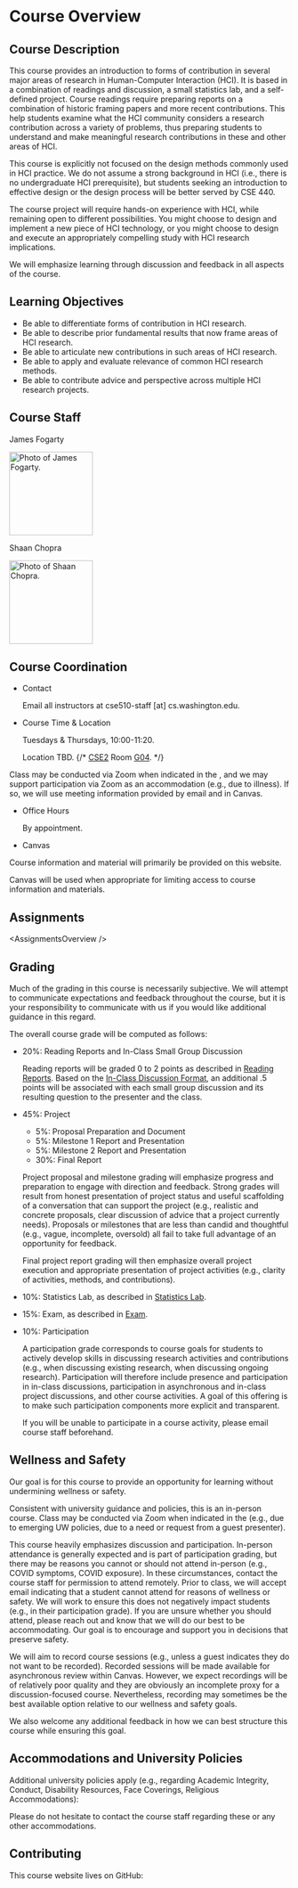 


# Course Overview

<UnderDevelopment display={true} />

## Course Description

This course provides an introduction to forms of contribution in several major areas of research in Human-Computer Interaction (HCI).
It is based in a combination of readings and discussion, a small statistics lab, and a self-defined project.
Course readings require preparing reports on a combination of historic framing papers and more recent contributions.
This help students examine what the HCI community considers a research contribution across a variety of problems,
thus preparing students to understand and make meaningful research contributions in these and other areas of HCI.

This course is explicitly not focused on the design methods commonly used in HCI practice.
We do not assume a strong background in HCI (i.e., there is no undergraduate HCI prerequisite),
but students seeking an introduction to effective design or the design process will be better served by CSE 440.

The course project will require hands-on experience with HCI, while remaining open to different possibilities.
You might choose to design and implement a new piece of HCI technology,
or you might choose to design and execute an appropriately compelling study with HCI research implications.

We will emphasize learning through discussion and feedback in all aspects of the course.

## Learning Objectives

- Be able to differentiate forms of contribution in HCI research.
- Be able to describe prior fundamental results that now frame areas of HCI research.
- Be able to articulate new contributions in such areas of HCI research.
- Be able to apply and evaluate relevance of common HCI research methods.
- Be able to contribute advice and perspective across multiple HCI research projects.

## Course Staff

<Box display="flex" flexDirection="row" alignItems="flex-start">
  <Box marginTop={-2} marginBottom={-2} marginRight={2}>
    <p>James Fogarty</p>
    <p>
      <Image src={imgPhotoJames} basePath={Paths.basePath} height="150" alt="Photo of James Fogarty." />
    </p>
  </Box>
  <Box marginTop={-2} marginBottom={-2} marginRight={2}>
    <p>Shaan Chopra</p>
    <p>
      <Image src={imgPhotoShaan} basePath={Paths.basePath} height="150" alt="Photo of Shaan Chopra." />
    </p>
  </Box>
</Box>

## Course Coordination

- Contact

  Email all instructors at cse510-staff [at] cs.washington.edu.

- Course Time & Location

  Tuesdays & Thursdays, 10:00-11:20.

  <TBD>Location TBD.</TBD>
  {/* [CSE2](https://www.washington.edu/maps/#!/cse2) Room [G04](https://www.washington.edu/classroom/CSE2+G04). */}

Class may be conducted via Zoom when indicated in the
<SiteLink linkKey={SiteLinks.calendarTop} />,
and we may support participation via Zoom as an accommodation (e.g., due to illness).
If so, we will use meeting information provided by email and in
<CourseStoreLink linkKey="linkCanvas">Canvas</CourseStoreLink>.

- Office Hours

  By appointment.

- Canvas

  <CourseStoreLink outerComponent="p" linkKey="linkCanvas" />

Course information and material will primarily be provided on this website.

Canvas will be used when appropriate for limiting access to course information and materials.

## Assignments

<TBD outerComponent="div">
    &lt;AssignmentsOverview /&gt;
</TBD>

## Grading

Much of the grading in this course is necessarily subjective.
We will attempt to communicate expectations and feedback throughout the course,
but it is your responsibility to communicate with us if you would like additional guidance in this regard.

The overall course grade will be computed as follows:

- 20%: Reading Reports and In-Class Small Group Discussion

  Reading reports will be graded 0 to 2 points as described in [Reading Reports](/assignments/readings#reading-reports).
  Based on the [In-Class Discussion Format](/assignments/readings#in-class-discussion-format),
  an additional .5 points will be associated with each small group discussion and its resulting question to the presenter and the class.

- 45%: Project

  - 5%: Proposal Preparation and Document
  - 5%: Milestone 1 Report and Presentation
  - 5%: Milestone 2 Report and Presentation
  - 30%: Final Report

  Project proposal and milestone grading will emphasize progress and preparation to engage with direction and feedback.
  Strong grades will result from honest presentation of project status
  and useful scaffolding of a conversation that can support the project
  (e.g., realistic and concrete proposals, clear discussion of advice that a project currently needs).
  Proposals or milestones that are less than candid and thoughtful (e.g., vague, incomplete, oversold)
  all fail to take full advantage of an opportunity for feedback.

  Final project report grading will then emphasize overall project execution
  and appropriate presentation of project activities (e.g., clarity of activities, methods, and contributions).

- 10%: Statistics Lab, as described in [Statistics Lab](/assignments/statisticslab).
- 15%: Exam, as described in [Exam](/assignments/exam).
- 10%: Participation

  A participation grade corresponds to course goals for students to
  actively develop skills in discussing research activities and contributions
  (e.g., when discussing existing research, when discussing ongoing research).
  Participation will therefore include presence and participation in in-class discussions,
  participation in asynchronous and in-class project discussions, and other course activities.
  A goal of this offering is to make such participation components more explicit and transparent.

  If you will be unable to participate in a course activity, please email course staff beforehand.

## Wellness and Safety

Our goal is for this course to provide an opportunity for learning without undermining wellness or safety.

Consistent with university guidance and policies, this is an in-person course.
Class may be conducted via Zoom when indicated in the
<SiteLink linkKey={SiteLinks.calendarTop} />
(e.g., due to emerging UW policies, due to a need or request from a guest presenter).

This course heavily emphasizes discussion and participation.
In-person attendance is generally expected and is part of participation grading,
but there may be reasons you cannot or should not attend in-person (e.g., COVID symptoms, COVID exposure).
In these circumstances, contact the course staff for permission to attend remotely.
Prior to class, we will accept email indicating that a student cannot attend for reasons of wellness or safety.
We will work to ensure this does not negatively impact students (e.g., in their participation grade).
If you are unsure whether you should attend, please reach out and know that we will do our best to be accommodating.
Our goal is to encourage and support you in decisions that preserve safety.

We will aim to record course sessions (e.g., unless a guest indicates they do not want to be recorded).
Recorded sessions will be made available for asynchronous review within
<CourseStoreLink linkKey="linkCanvas">Canvas</CourseStoreLink>.
However, we expect recordings will be of relatively poor quality
and they are obviously an incomplete proxy for a discussion-focused course.
Nevertheless, recording may sometimes be the best available option relative to our wellness and safety goals.

We also welcome any additional feedback in how we can best structure this course while ensuring this goal.

## Accommodations and University Policies

Additional university policies apply
(e.g., regarding Academic Integrity, Conduct, Disability Resources, Face Coverings, Religious Accommodations):

<CourseStoreLink outerComponent="p" linkKey='linkUniversitySyllabusGuidelines' />

Please do not hesitate to contact the course staff regarding these or any other accommodations.

## Contributing

This course website lives on GitHub:

<CourseStoreLink outerComponent="p" linkKey='linkGitHub' />
